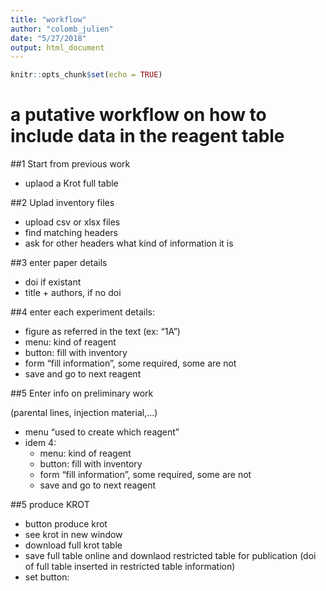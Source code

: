 ```yaml
---
title: "workflow"
author: "colomb_julien"
date: "5/27/2018"
output: html_document
---
```


```r
knitr::opts_chunk$set(echo = TRUE)
```

# a putative workflow on how to include data in the reagent table

##1 Start from previous work

- uplaod a Krot full table

##2 Uplad inventory files

- upload csv or xlsx files
- find matching headers
- ask for other headers what kind of information it is

##3 enter paper details

- doi if existant
- title + authors, if no doi


##4 enter each experiment details:

- figure as referred in the text (ex: "1A")
- menu: kind of reagent
- button: fill with inventory
- form "fill information", some required, some are not
- save and go to next reagent

##5 Enter info on preliminary work 

(parental lines, injection material,...)

- menu "used to create which reagent"
- idem 4:
    + menu: kind of reagent
    + button: fill with inventory
    + form "fill information", some required, some are not
    + save and go to next reagent



##5 produce KROT

- button produce krot
- see krot in new window
- download full krot table
- save full table online and downlaod restricted table for publication
(doi of full table inserted in restricted table information)
- set button: 